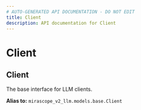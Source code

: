 ```yaml
---
# AUTO-GENERATED API DOCUMENTATION - DO NOT EDIT
title: Client
description: API documentation for Client
---
```


# Client

## <ApiType type="Alias" path="models/google/Client" symbolName="Client" /> Client

The base interface for LLM clients.


**Alias to:** `mirascope_v2_llm.models.base.Client`
